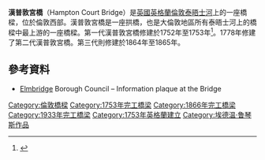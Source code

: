 {{Infobox Bridge
|bridge_name=Hampton Court Bridge
|image=Hampton Court Bridge 1.jpg
|caption=
|official_name=
|carries=
|crosses=[[泰晤士河|泰晤士河]]
|locale= [[East_Molesey|East Molesey]] <br> [[Hampton_Court_Palace|Hampton Court Palace]]
|maint=
|id=
|designer = W. P. Robinson <br> [[Edwin_Lutyens|Sir Edward Lutyens]]
|design= 拱橋
|material = 
|spans = 3
|pierswater = 2
|mainspan=
|length=
|width=
|height= {{convert|19|ft|5|in|m|1|abbr=on}}<ref>River Thames Alliance. [http://www.visitthames.co.uk/text.asp?PageId=320 Bridge heights on the River Thames.] {{Wayback|url=http://www.visitthames.co.uk/text.asp?PageId=320 |date=20080124114502 }}</ref>

|clearance=
|below=
|traffic=
|open= 1933年7月3日
|closed=
|toll=
|heritage =[[Listed_buildings|Grade II listed structure]]
|map_cue=
|map_image=
|map_text=
|map_width=
|coordinates= {{coord|51|24|14|N|0|20|33|W|region:GB_type:landmark}}
|lat=
|long=
}}
'''漢普敦宮橋'''（Hampton Court Bridge）是[[英國|英國]][[英格蘭|英格蘭]][[倫敦|倫敦]][[泰晤士河|泰晤士河]]上的一座橋樑，位於倫敦西部。漢普敦宮橋是一座拱橋，也是大倫敦地區所有泰晤士河上的橋樑中最上游的一座橋樑。第一代漢普敦宮橋修建於1752年至1753年<ref name=page>{{cite web |url=http://www.british-history.ac.uk/report.aspx?compid=22204 |title=Spelthorne Hundred: Hampton: introduction |author=William Page (Editor) |publisher=Institute of Historical Research |date=1911 |work=A History of the County of Middlesex: Volume 2: General; Ashford, East Bedfont with Hatton, Feltham, Hampton with Hampton Wick, Hanworth, Laleham, Littleton |accessdate=9 August 2013 |archive-date=2014-11-23 |archive-url=https://web.archive.org/web/20141123153923/http://www.british-history.ac.uk/report.aspx?compid=22204 |dead-url=no }}</ref>。1778年修建了第二代漢普敦宮橋。第三代則修建於1864年至1865年。
==參考資料==
{{Reflist}}
* [[Elmbridge|Elmbridge]] Borough Council – Information plaque at the Bridge

[[Category:倫敦橋樑|Category:倫敦橋樑]]
[[Category:1753年完工橋梁|Category:1753年完工橋梁]]
[[Category:1866年完工橋梁|Category:1866年完工橋梁]]
[[Category:1933年完工橋梁|Category:1933年完工橋梁]]
[[Category:1753年英格蘭建立|Category:1753年英格蘭建立]]
[[Category:埃德温·鲁琴斯作品|Category:埃德温·鲁琴斯作品]]
